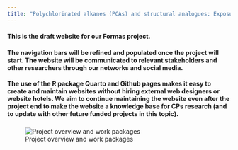 ```yaml
---
title: "Polychlorinated alkanes (PCAs) and structural analogues: Exposure analysis of an extremely complex pollutant mixture threatening humans and the environment"
---
```


#### This is the draft website for our Formas project.

#### The navigation bars will be refined and populated once the project will start. The website will be communicated to relevant stakeholders and other researchers through our networks and social media.

#### The use of the R package Quarto and Github pages makes it easy to create and maintain websites without hiring external web designers or website hotels. We aim to continue maintaining the website even after the project end to make the website a knowledge base for CPs research (and to update with other future funded projects in this topic).

### 

![Project overview and work packages](data/ProjectWorkPackages.png)
